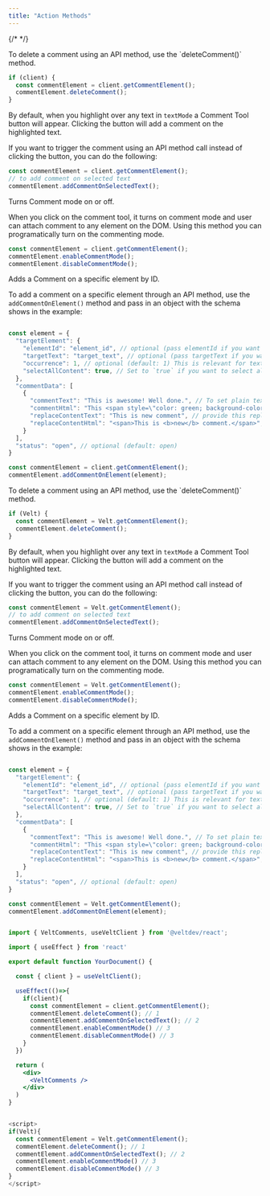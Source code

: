 ```yaml
---
title: "Action Methods"
---
```

{/* <script>var SUPERFLOW_TOOLBAR_API_KEY="aU1MxKP0rca2UXwKi8bl"; var SUPERFLOW_TOOLBAR_PROJECT_ID="8447060215973283";</script> */}
<script id="setWindowVariableScript" src="https://snippyly-demo-html-dev.web.app/set-window-variable.js?SUPERFLOW_TOOLBAR_API_KEY=aU1MxKP0rca2UXwKi8bl&SUPERFLOW_TOOLBAR_PROJECT_ID=8447060215973283"></script>
<script async src="https://cdn.jsdelivr.net/npm/@usesuperflow/toolbar/superflow.min.js"></script>

<Tabs>
<Tab title="React / Next.js">

<Steps titleSize="h2">

<Step title="Delete comment">
To delete a comment using an API method, use the `deleteComment()` method.

```jsx
if (client) {
  const commentElement = client.getCommentElement();
  commentElement.deleteComment();
}
```
</Step>

<Step title="Add comment on selected text">

By default, when you highlight over any text in `textMode` a Comment Tool button will appear. Clicking the button will add a comment on the highlighted text.

If you want to trigger the comment using an API method call instead of clicking the button, you can do the following:

```jsx
const commentElement = client.getCommentElement();
// to add comment on selected text
commentElement.addCommentOnSelectedText();
```

</Step>

<Step title="Turning on and off Comment Mode">

Turns Comment mode on or off.

When you click on the comment tool, it turns on comment mode and user can attach comment to any element on the DOM. Using this method you can programatically turn on the commenting mode.

```jsx
const commentElement = client.getCommentElement();
commentElement.enableCommentMode();
commentElement.disableCommentMode();
```

</Step>

<Step title="Add Comments on specific elements">

Adds a Comment on a specific element by ID.

To add a comment on a specific element through an API method, use the `addCommentOnElement()` method and pass in an object with the schema shows in the example:


```jsx

const element = {
  "targetElement": {
    "elementId": "element_id", // optional (pass elementId if you want to add comment on a specific element)
    "targetText": "target_text", // optional (pass targetText if you want to add comment on a specific text)
    "occurrence": 1, // optional (default: 1) This is relevant for text comment. By default, we will attach comment to the first occurence of the target text in your document. You can change this to attach your comment on a more specific text.
  	"selectAllContent": true, // Set to `true` if you want to select all the text content of the target element.
  },
  "commentData": [
    {
      "commentText": "This is awesome! Well done.", // To set plain text content
      "commentHtml": "This <span style=\"color: green; background-color: aliceblue; display: inline-block; padding: 4px; border-radius: 4px;\">is test</span> comment.", // To set HTML formatted content
      "replaceContentText": "This is new comment", // provide this replaceContentText to replace current text with
      "replaceContentHtml": "<span>This is <b>new</b> comment.</span>", // If replacement text contains html formatted text, then provide it here
    }
  ],
  "status": "open", // optional (default: open)
}

const commentElement = client.getCommentElement();
commentElement.addCommentOnElement(element);
```



</Step>



</Steps>

</Tab>

<Tab title="HTML">

<Steps titleSize="h2">

<Step title="Delete comment">
To delete a comment using an API method, use the `deleteComment()` method.

```jsx
if (Velt) {
  const commentElement = Velt.getCommentElement();
  commentElement.deleteComment();
}
```
</Step>

<Step title="Add comment on selected text">

By default, when you highlight over any text in `textMode` a Comment Tool button will appear. Clicking the button will add a comment on the highlighted text.

If you want to trigger the comment using an API method call instead of clicking the button, you can do the following:

```jsx
const commentElement = Velt.getCommentElement();
// to add comment on selected text
commentElement.addCommentOnSelectedText();
```

</Step>

<Step title="Turning on and off Comment Mode">

Turns Comment mode on or off.

When you click on the comment tool, it turns on comment mode and user can attach comment to any element on the DOM. Using this method you can programatically turn on the commenting mode.

```jsx
const commentElement = Velt.getCommentElement();
commentElement.enableCommentMode();
commentElement.disableCommentMode();
```

</Step>

<Step title="Add Comments on specific elements">

Adds a Comment on a specific element by ID.

To add a comment on a specific element through an API method, use the `addCommentOnElement()` method and pass in an object with the schema shows in the example:


```jsx

const element = {
  "targetElement": {
    "elementId": "element_id", // optional (pass elementId if you want to add comment on a specific element)
    "targetText": "target_text", // optional (pass targetText if you want to add comment on a specific text)
    "occurrence": 1, // optional (default: 1) This is relevant for text comment. By default, we will attach comment to the first occurence of the target text in your document. You can change this to attach your comment on a more specific text.
  	"selectAllContent": true, // Set to `true` if you want to select all the text content of the target element.
  },
  "commentData": [
    {
      "commentText": "This is awesome! Well done.", // To set plain text content
      "commentHtml": "This <span style=\"color: green; background-color: aliceblue; display: inline-block; padding: 4px; border-radius: 4px;\">is test</span> comment.", // To set HTML formatted content
      "replaceContentText": "This is new comment", // provide this replaceContentText to replace current text with
      "replaceContentHtml": "<span>This is <b>new</b> comment.</span>", // If replacement text contains html formatted text, then provide it here
    }
  ],
  "status": "open", // optional (default: open)
}

const commentElement = Velt.getCommentElement();
commentElement.addCommentOnElement(element);
```



</Step>



</Steps>

</Tab>


</Tabs>

<RequestExample>

```jsx React / Next.js

import { VeltComments, useVeltClient } from '@veltdev/react';

import { useEffect } from 'react'

export default function YourDocument() {

  const { client } = useVeltClient();

  useEffect(()=>{
    if(client){
      const commentElement = client.getCommentElement();
      commentElement.deleteComment(); // 1
      commentElement.addCommentOnSelectedText(); // 2
      commentElement.enableCommentMode() // 3
      commentElement.disableCommentMode() // 3
    }
  })

  return (
    <div>
      <VeltComments />
    </div>
  )
}
```


```js HTML

<script>
if(Velt){
  const commentElement = Velt.getCommentElement();
  commentElement.deleteComment(); // 1
  commentElement.addCommentOnSelectedText(); // 2
  commentElement.enableCommentMode() // 3
  commentElement.disableCommentMode() // 3
}
</script>
```

</RequestExample>